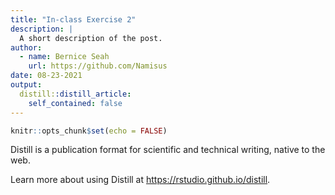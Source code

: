 ```yaml
---
title: "In-class Exercise 2"
description: |
  A short description of the post.
author:
  - name: Bernice Seah
    url: https://github.com/Namisus
date: 08-23-2021
output:
  distill::distill_article:
    self_contained: false
---
```



```r
knitr::opts_chunk$set(echo = FALSE)
```

Distill is a publication format for scientific and technical writing, native to the web.

Learn more about using Distill at <https://rstudio.github.io/distill>.


